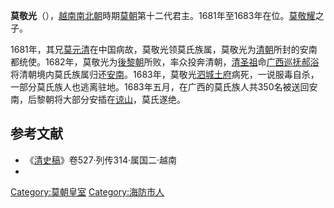 '''莫敬光'''（{{bd|？||1683年||}}），[[越南南北朝|越南南北朝]]時期[[莫朝|莫朝]]第十二代君主。1681年至1683年在位。[[莫敬宇|莫敬耀]]之子。

1681年，其兄[[莫敬瑞|莫元清]]在中国病故，莫敬光领莫氏族属，莫敬光为[[清朝|清朝]]所封的安南都统使。1682年，莫敬光为[[後黎朝|後黎朝]]所败，率众投奔清朝，[[清圣祖|清圣祖]]命[[广西巡抚|广西巡抚]][[郝浴|郝浴]]将清朝境内莫氏族属归还[[安南|安南]]。1683年，莫敬光[[泗城府|泗城土府]]病死，一说服毒自杀，一部分莫氏族人也逃离驻地。1683年五月，在广西的莫氏族人共350名被送回安南，后黎朝将大部分安插在[[谅山|谅山]]，莫氏遂绝。

==参考文献==
*《[[清史稿|清史稿]]》卷527·列传314·属国二·越南
*{{zh-hans}}{{cite book|title=《王室后裔与叛乱者——越南莫氏家族与中国关系研究》|author=[[牛军凯|牛军凯]]|publisher=世界图书出版公司|year=2012|isbn=7-5100-5412-5|location=广州}}
{{莫朝君主}}
{{越南人物小作品}}

[[Category:莫朝皇室|Category:莫朝皇室]]
[[Category:海防市人|Category:海防市人]]